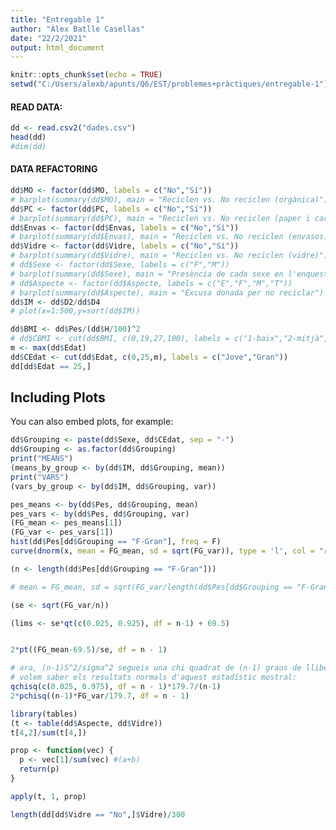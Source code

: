 ---
title: "Entregable 1"
author: "Àlex Batlle Casellas"
date: "22/2/2021"
output: html_document
---

```{r setup, include=FALSE}
knitr::opts_chunk$set(echo = TRUE)
setwd("C:/Users/alexb/apunts/Q6/EST/problemes+pràctiques/entregable-1")
```

#### READ DATA:

```{r}
dd <- read.csv2("dades.csv")
head(dd)
#dim(dd)
```

#### DATA REFACTORING
```{r}
dd$MO <- factor(dd$MO, labels = c("No","Sí"))
# barplot(summary(dd$MO), main = "Reciclen vs. No reciclen (orgànica)")
dd$PC <- factor(dd$PC, labels = c("No","Sí"))
# barplot(summary(dd$PC), main = "Reciclen vs. No reciclen (paper i cartró)")
dd$Envas <- factor(dd$Envas, labels = c("No","Sí"))
# barplot(summary(dd$Envas), main = "Reciclen vs. No reciclen (envasos)")
dd$Vidre <- factor(dd$Vidre, labels = c("No","Sí"))
# barplot(summary(dd$Vidre), main = "Reciclen vs. No reciclen (vidre)")
# dd$Sexe <- factor(dd$Sexe, labels = c("F","M"))
# barplot(summary(dd$Sexe), main = "Presència de cada sexe en l'enquesta")
# dd$Aspecte <- factor(dd$Aspecte, labels = c("E","F","M","T"))
# barplot(summary(dd$Aspecte), main = "Excusa donada per no reciclar")
dd$IM <- dd$D2/dd$D4
# plot(x=1:500,y=sort(dd$IM))

dd$BMI <- dd$Pes/(dd$H/100)^2
# dd$CBMI <- cut(dd$BMI, c(0,19,27,100), labels = c("1-baix","2-mitjà","3-alt"))
m <- max(dd$Edat)
dd$CEdat <- cut(dd$Edat, c(0,25,m), labels = c("Jove","Gran"))
dd[dd$Edat == 25,]
```

## Including Plots

You can also embed plots, for example:

```{r}
dd$Grouping <- paste(dd$Sexe, dd$CEdat, sep = "-")
dd$Grouping <- as.factor(dd$Grouping)
print("MEANS")
(means_by_group <- by(dd$IM, dd$Grouping, mean))
print("VARS")
(vars_by_group <- by(dd$IM, dd$Grouping, var))
```

```{r}
pes_means <- by(dd$Pes, dd$Grouping, mean)
pes_vars <- by(dd$Pes, dd$Grouping, var)
(FG_mean <- pes_means[1])
(FG_var <- pes_vars[1])
hist(dd$Pes[dd$Grouping == "F-Gran"], freq = F)
curve(dnorm(x, mean = FG_mean, sd = sqrt(FG_var)), type = 'l', col = "red", add = T)

(n <- length(dd$Pes[dd$Grouping == "F-Gran"]))

# mean = FG_mean, sd = sqrt(FG_var/length(dd$Pes[dd$Grouping == "F-Gran"])))

(se <- sqrt(FG_var/n))

(lims <- se*qt(c(0.025, 0.925), df = n-1) + 69.5)


2*pt((FG_mean-69.5)/se, df = n - 1)
```

```{r}

# ara, (n-1)S^2/sigma^2 segueix una chi quadrat de (n-1) graus de llibertat
# volem saber els resultats normals d'aquest estadístic mostral:
qchisq(c(0.025, 0.975), df = n - 1)*179.7/(n-1)
2*pchisq((n-1)*FG_var/179.7, df = n - 1)

```


```{r}
library(tables)
(t <- table(dd$Aspecte, dd$Vidre))
t[4,2]/sum(t[4,])

prop <- function(vec) {
  p <- vec[1]/sum(vec) #(a+b)
  return(p)
}

apply(t, 1, prop)

length(dd[dd$Vidre == "No",]$Vidre)/300
```